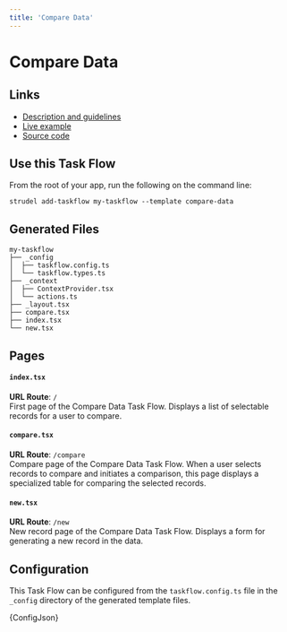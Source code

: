 ```yaml
---
title: 'Compare Data'
---
```



# Compare Data

## Links

- [Description and guidelines](https://strudel.science/design-system/task-flows/compare-data/)
- [Live example](https://strudel.science/strudel-kit/#/compare-data)
- [Source code](https://github.com/strudel-science/strudel-kit/tree/main/strudel-taskflows/src/pages/compare-data)

## Use this Task Flow

From the root of your app, run the following on the command line:

```
strudel add-taskflow my-taskflow --template compare-data
```

## Generated Files

```
my-taskflow
├── _config
│  ├── taskflow.config.ts
│  └── taskflow.types.ts
├── _context
│  ├── ContextProvider.tsx
│  └── actions.ts
├── _layout.tsx
├── compare.tsx
├── index.tsx
└── new.tsx
```

## Pages

#### `index.tsx`

**URL Route**: `/`  
First page of the Compare Data Task Flow. Displays a list of selectable records for a user to compare.

#### `compare.tsx`

**URL Route**: `/compare`  
Compare page of the Compare Data Task Flow. When a user selects records to compare and initiates a comparison, this page displays a specialized table for comparing the selected records.

#### `new.tsx`

**URL Route**: `/new`  
New record page of the Compare Data Task Flow. Displays a form for generating a new record in the data.

## Configuration

This Task Flow can be configured from the `taskflow.config.ts` file in the `_config` directory of the generated template files.

<CodeBlock language="ts">{ConfigJson}</CodeBlock>